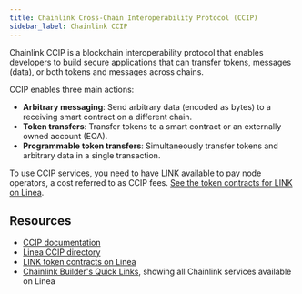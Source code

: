 ```yaml
---
title: Chainlink Cross-Chain Interoperability Protocol (CCIP)
sidebar_label: Chainlink CCIP
---
```


Chainlink CCIP is a blockchain interoperability protocol that enables developers to build secure 
applications that can transfer tokens, messages (data), or both tokens and messages across chains.

CCIP enables three main actions:
- **Arbitrary messaging**: Send arbitrary data (encoded as bytes) to a receiving smart contract on 
a different chain.
- **Token transfers**: Transfer tokens to a smart contract or an externally owned account (EOA).
- **Programmable token transfers**: Simultaneously transfer tokens and arbitrary data in a single
transaction.

To use CCIP services, you need to have LINK available to pay node operators, a cost referred to as
CCIP fees. [See the token contracts for LINK on Linea](https://docs.chain.link/resources/link-token-contracts#linea). 

## Resources

- [CCIP documentation](https://docs.chain.link/ccip)
- [Linea CCIP directory](https://docs.chain.link/ccip/directory/mainnet/chain/ethereum-mainnet-linea-1)
- [LINK token contracts on Linea](https://docs.chain.link/resources/link-token-contracts#linea)
- [Chainlink Builder's Quick Links](https://docs.chain.link/builders-quick-links), showing all 
Chainlink services available on Linea 